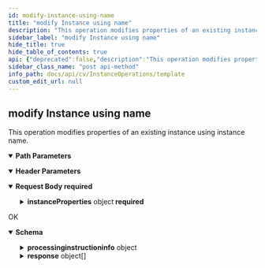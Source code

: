 ```yaml
---
id: modify-instance-using-name
title: "modify Instance using name"
description: "This operation modifies properties of an existing instance using instance name."
sidebar_label: "modify Instance using name"
hide_title: true
hide_table_of_contents: true
api: {"deprecated":false,"description":"This operation modifies properties of an existing instance using instance name.\n","operationId":"modify Instance using name","parameters":[{"description":"","in":"header","name":"Accept","required":true,"schema":{"example":"application/json","type":"string"}},{"description":"","in":"header","name":"Authtoken","required":true,"schema":{"example":"{{TOKEN}}","type":"string"}},{"description":"","in":"path","name":"clientName","required":true,"schema":{"type":"string"}},{"description":"","in":"path","name":"appName","required":true,"schema":{"type":"string"}},{"description":"","in":"path","name":"instanceName","required":true,"schema":{"type":"string"}}],"requestBody":{"content":{"application/json":{"example":{"instanceProperties":{"description":"","mssqlInstance":{"MSSQLStorageDevice":{"commandLineStoragePolicy":{"storagePolicyName":"CSSP"},"logBackupStoragePolicy":{"storagePolicyName":"CSSP"}},"isOnDemand":false,"overrideHigherLevelSettings":{"overrideGlobalAuthentication":false,"useLocalSystemAccount":true,"userAccount":{"password":"","userName":""}},"useVss":true,"vDITimeOut":400},"version":""}},"schema":{"allOf":[{"example":{"instanceProperties":{"description":"","mssqlInstance":{"MSSQLStorageDevice":{"commandLineStoragePolicy":{"storagePolicyName":"CSSP"},"logBackupStoragePolicy":{"storagePolicyName":"CSSP"}},"isOnDemand":false,"overrideHigherLevelSettings":{"overrideGlobalAuthentication":false,"useLocalSystemAccount":true,"userAccount":{"password":"","userName":""}},"useVss":true,"vDITimeOut":400},"version":""}},"properties":{"instanceProperties":{"example":{"description":"","mssqlInstance":{"MSSQLStorageDevice":{"commandLineStoragePolicy":{"storagePolicyName":"CSSP"},"logBackupStoragePolicy":{"storagePolicyName":"CSSP"}},"isOnDemand":false,"overrideHigherLevelSettings":{"overrideGlobalAuthentication":false,"useLocalSystemAccount":true,"userAccount":{"password":"","userName":""}},"useVss":true,"vDITimeOut":400},"version":""},"properties":{"description":{"type":"string"},"mssqlInstance":{"example":{"MSSQLStorageDevice":{"commandLineStoragePolicy":{"storagePolicyName":"{{storagePolicyName}}"},"logBackupStoragePolicy":{"storagePolicyName":"{{storagePolicyName}}"}},"isOnDemand":false,"overrideHigherLevelSettings":{"overrideGlobalAuthentication":false,"useLocalSystemAccount":true,"userAccount":{"password":"","userName":""}},"useVss":false,"vDITimeOut":300},"properties":{"MSSQLStorageDevice":{"example":{"commandLineStoragePolicy":{"storagePolicyName":"{{storagePolicyName}}"},"logBackupStoragePolicy":{"storagePolicyName":"{{storagePolicyName}}"}},"properties":{"commandLineStoragePolicy":{"example":{"storagePolicyName":"{{storagePolicyName}}"},"properties":{"storagePolicyName":{"type":"string"}},"required":["storagePolicyName"],"title":"CommandLineStoragePolicy","type":"object"},"logBackupStoragePolicy":{"example":{"storagePolicyName":"{{storagePolicyName}}"},"properties":{"storagePolicyName":{"type":"string"}},"required":["storagePolicyName"],"title":"LogBackupStoragePolicy","type":"object"}},"required":["logBackupStoragePolicy","commandLineStoragePolicy"],"title":"MSSQLStorageDevice","type":"object"},"isOnDemand":{"type":"boolean"},"overrideHigherLevelSettings":{"example":{"overrideGlobalAuthentication":false,"useLocalSystemAccount":true,"userAccount":{"password":"","userName":""}},"properties":{"overrideGlobalAuthentication":{"type":"boolean"},"useLocalSystemAccount":{"type":"boolean"},"userAccount":{"example":{"password":"","userName":""},"properties":{"password":{"type":"string"},"userName":{"type":"string"}},"required":["password","userName"],"title":"UserAccount","type":"object"}},"required":["useLocalSystemAccount","overrideGlobalAuthentication","userAccount"],"title":"OverrideHigherLevelSettings","type":"object"},"useVss":{"type":"boolean"},"vDITimeOut":{"format":"int32","type":"integer"}},"required":["vDITimeOut","useVss","isOnDemand","overrideHigherLevelSettings","MSSQLStorageDevice"],"title":"MssqlInstance6","type":"object"},"version":{"type":"string"}},"required":["description","version","mssqlInstance"],"title":"InstanceProperties2","type":"object"}},"required":["instanceProperties"],"title":"modifyInstanceusingnameRequest","type":"object"},{"example":{"instanceProperties":{"description":"","mssqlInstance":{"MSSQLStorageDevice":{"commandLineStoragePolicy":{"storagePolicyName":"CSSP"},"logBackupStoragePolicy":{"storagePolicyName":"CSSP"}},"isOnDemand":false,"overrideHigherLevelSettings":{"overrideGlobalAuthentication":false,"useLocalSystemAccount":true,"userAccount":{"password":"","userName":""}},"useVss":true,"vDITimeOut":400},"version":""}}}]}}},"description":"","required":true},"tags":["Instance Operations"],"responses":{"200":{"description":"OK","content":{"application/json":{"schema":{"type":"object","properties":{"processinginstructioninfo":{"type":"object","properties":{"attributes":{"type":"array","items":{"type":"object","properties":{"name":{"type":"string"},"value":{"type":"string"}}}}}},"response":{"type":"array","items":{"type":"object","properties":{"warningCode":{"type":"integer"},"errorCode":{"type":"integer"},"warningMessage":{"type":"string"},"entity":{"type":"object","properties":{"instanceId":{"type":"integer"},"clientId":{"type":"integer"},"instanceName":{"type":"string"},"_type_":{"type":"integer"}}}}}}},"x-examples":{"Example 1":{"processinginstructioninfo":{"attributes":[{"name":"exitval","value":"0"}]},"response":[{"warningCode":0,"errorCode":0,"warningMessage":"","entity":{"instanceId":0,"clientId":0,"instanceName":"","_type_":0}}]}}},"examples":{"Example 1":{"value":{"processinginstructioninfo":{"attributes":[{"name":"exitval","value":"0"}]},"response":[{"warningCode":0,"errorCode":0,"warningMessage":"","entity":{"instanceId":0,"clientId":0,"instanceName":"","_type_":0}}]}}}}}}},"method":"post","path":"/instance/byName(clientName={clientName},appName={appName}),instanceName={instanceName}","servers":[{"url":"http://{hostname}/webconsole/api","variables":{"hostname":{"default":"localhost","description":"Webconsole"}}}],"jsonRequestBodyExample":{"instanceProperties":{"description":"","mssqlInstance":{"MSSQLStorageDevice":{"commandLineStoragePolicy":{"storagePolicyName":"CSSP"},"logBackupStoragePolicy":{"storagePolicyName":"CSSP"}},"isOnDemand":false,"overrideHigherLevelSettings":{"overrideGlobalAuthentication":false,"useLocalSystemAccount":true,"userAccount":{"password":"","userName":""}},"useVss":true,"vDITimeOut":400},"version":""}},"info":{"title":"Template","contact":{},"version":"1.0","description":"Template"}}
sidebar_class_name: "post api-method"
info_path: docs/api/cv/InstanceOperations/template
custom_edit_url: null
---
```



## modify Instance using name



This operation modifies properties of an existing instance using instance name.


<details style={{"marginBottom":"1rem"}} data-collapsed={false} open={true}><summary style={{}}><strong>Path Parameters</strong></summary><div><ul><ParamsItem className={"paramsItem"} param={{"description":"","in":"path","name":"clientName","required":true,"schema":{"type":"string"}}}></ParamsItem><ParamsItem className={"paramsItem"} param={{"description":"","in":"path","name":"appName","required":true,"schema":{"type":"string"}}}></ParamsItem><ParamsItem className={"paramsItem"} param={{"description":"","in":"path","name":"instanceName","required":true,"schema":{"type":"string"}}}></ParamsItem></ul></div></details><details style={{"marginBottom":"1rem"}} data-collapsed={false} open={true}><summary style={{}}><strong>Header Parameters</strong></summary><div><ul><ParamsItem className={"paramsItem"} param={{"description":"","in":"header","name":"Accept","required":true,"schema":{"example":"application/json","type":"string"}}}></ParamsItem><ParamsItem className={"paramsItem"} param={{"description":"","in":"header","name":"Authtoken","required":true,"schema":{"example":"{{TOKEN}}","type":"string"}}}></ParamsItem></ul></div></details><MimeTabs><TabItem label={"application/json"} value={"application/json-schema"}><details style={{}} data-collapsed={false} open={true}><summary style={{"textAlign":"left"}}><strong>Request Body</strong><strong style={{"fontSize":"var(--ifm-code-font-size)","color":"var(--openapi-required)"}}> required</strong></summary><div style={{"textAlign":"left","marginLeft":"1rem"}}></div><ul style={{"marginLeft":"1rem"}}><SchemaItem collapsible={true} className={"schemaItem"}><details style={{}}><summary style={{}}><strong>instanceProperties</strong><span style={{"opacity":"0.6"}}> object</span><strong style={{"fontSize":"var(--ifm-code-font-size)","color":"var(--openapi-required)"}}> required</strong></summary><div style={{"marginLeft":"1rem"}}><SchemaItem collapsible={false} name={"description"} required={true} deprecated={undefined} schemaDescription={undefined} schemaName={"string"} qualifierMessage={undefined} defaultValue={undefined}></SchemaItem><SchemaItem collapsible={true} className={"schemaItem"}><details style={{}}><summary style={{}}><strong>mssqlInstance</strong><span style={{"opacity":"0.6"}}> object</span><strong style={{"fontSize":"var(--ifm-code-font-size)","color":"var(--openapi-required)"}}> required</strong></summary><div style={{"marginLeft":"1rem"}}><SchemaItem collapsible={true} className={"schemaItem"}><details style={{}}><summary style={{}}><strong>MSSQLStorageDevice</strong><span style={{"opacity":"0.6"}}> object</span><strong style={{"fontSize":"var(--ifm-code-font-size)","color":"var(--openapi-required)"}}> required</strong></summary><div style={{"marginLeft":"1rem"}}><SchemaItem collapsible={true} className={"schemaItem"}><details style={{}}><summary style={{}}><strong>commandLineStoragePolicy</strong><span style={{"opacity":"0.6"}}> object</span><strong style={{"fontSize":"var(--ifm-code-font-size)","color":"var(--openapi-required)"}}> required</strong></summary><div style={{"marginLeft":"1rem"}}><SchemaItem collapsible={false} name={"storagePolicyName"} required={true} deprecated={undefined} schemaDescription={undefined} schemaName={"string"} qualifierMessage={undefined} defaultValue={undefined}></SchemaItem></div></details></SchemaItem><SchemaItem collapsible={true} className={"schemaItem"}><details style={{}}><summary style={{}}><strong>logBackupStoragePolicy</strong><span style={{"opacity":"0.6"}}> object</span><strong style={{"fontSize":"var(--ifm-code-font-size)","color":"var(--openapi-required)"}}> required</strong></summary><div style={{"marginLeft":"1rem"}}><SchemaItem collapsible={false} name={"storagePolicyName"} required={true} deprecated={undefined} schemaDescription={undefined} schemaName={"string"} qualifierMessage={undefined} defaultValue={undefined}></SchemaItem></div></details></SchemaItem></div></details></SchemaItem><SchemaItem collapsible={false} name={"isOnDemand"} required={true} deprecated={undefined} schemaDescription={undefined} schemaName={"boolean"} qualifierMessage={undefined} defaultValue={undefined}></SchemaItem><SchemaItem collapsible={true} className={"schemaItem"}><details style={{}}><summary style={{}}><strong>overrideHigherLevelSettings</strong><span style={{"opacity":"0.6"}}> object</span><strong style={{"fontSize":"var(--ifm-code-font-size)","color":"var(--openapi-required)"}}> required</strong></summary><div style={{"marginLeft":"1rem"}}><SchemaItem collapsible={false} name={"overrideGlobalAuthentication"} required={true} deprecated={undefined} schemaDescription={undefined} schemaName={"boolean"} qualifierMessage={undefined} defaultValue={undefined}></SchemaItem><SchemaItem collapsible={false} name={"useLocalSystemAccount"} required={true} deprecated={undefined} schemaDescription={undefined} schemaName={"boolean"} qualifierMessage={undefined} defaultValue={undefined}></SchemaItem><SchemaItem collapsible={true} className={"schemaItem"}><details style={{}}><summary style={{}}><strong>userAccount</strong><span style={{"opacity":"0.6"}}> object</span><strong style={{"fontSize":"var(--ifm-code-font-size)","color":"var(--openapi-required)"}}> required</strong></summary><div style={{"marginLeft":"1rem"}}><SchemaItem collapsible={false} name={"password"} required={true} deprecated={undefined} schemaDescription={undefined} schemaName={"string"} qualifierMessage={undefined} defaultValue={undefined}></SchemaItem><SchemaItem collapsible={false} name={"userName"} required={true} deprecated={undefined} schemaDescription={undefined} schemaName={"string"} qualifierMessage={undefined} defaultValue={undefined}></SchemaItem></div></details></SchemaItem></div></details></SchemaItem><SchemaItem collapsible={false} name={"useVss"} required={true} deprecated={undefined} schemaDescription={undefined} schemaName={"boolean"} qualifierMessage={undefined} defaultValue={undefined}></SchemaItem><SchemaItem collapsible={false} name={"vDITimeOut"} required={true} deprecated={undefined} schemaDescription={undefined} schemaName={"int32"} qualifierMessage={undefined} defaultValue={undefined}></SchemaItem></div></details></SchemaItem><SchemaItem collapsible={false} name={"version"} required={true} deprecated={undefined} schemaDescription={undefined} schemaName={"string"} qualifierMessage={undefined} defaultValue={undefined}></SchemaItem></div></details></SchemaItem></ul></details></TabItem></MimeTabs><div><ApiTabs><TabItem label={"200"} value={"200"}><div>

OK

</div><div><MimeTabs schemaType={"response"}><TabItem label={"application/json"} value={"application/json"}><SchemaTabs><TabItem label={"Schema"} value={"Schema"}><details style={{}} data-collapsed={false} open={true}><summary style={{"textAlign":"left"}}><strong>Schema</strong></summary><div style={{"textAlign":"left","marginLeft":"1rem"}}></div><ul style={{"marginLeft":"1rem"}}><SchemaItem collapsible={true} className={"schemaItem"}><details style={{}}><summary style={{}}><strong>processinginstructioninfo</strong><span style={{"opacity":"0.6"}}> object</span></summary><div style={{"marginLeft":"1rem"}}><SchemaItem collapsible={true} className={"schemaItem"}><details style={{}}><summary style={{}}><strong>attributes</strong><span style={{"opacity":"0.6"}}> object[]</span></summary><div style={{"marginLeft":"1rem"}}><SchemaItem collapsible={false} name={"name"} required={false} deprecated={undefined} schemaDescription={undefined} schemaName={"string"} qualifierMessage={undefined} defaultValue={undefined}></SchemaItem><SchemaItem collapsible={false} name={"value"} required={false} deprecated={undefined} schemaDescription={undefined} schemaName={"string"} qualifierMessage={undefined} defaultValue={undefined}></SchemaItem></div></details></SchemaItem></div></details></SchemaItem><SchemaItem collapsible={true} className={"schemaItem"}><details style={{}}><summary style={{}}><strong>response</strong><span style={{"opacity":"0.6"}}> object[]</span></summary><div style={{"marginLeft":"1rem"}}><SchemaItem collapsible={false} name={"warningCode"} required={false} deprecated={undefined} schemaDescription={undefined} schemaName={"integer"} qualifierMessage={undefined} defaultValue={undefined}></SchemaItem><SchemaItem collapsible={false} name={"errorCode"} required={false} deprecated={undefined} schemaDescription={undefined} schemaName={"integer"} qualifierMessage={undefined} defaultValue={undefined}></SchemaItem><SchemaItem collapsible={false} name={"warningMessage"} required={false} deprecated={undefined} schemaDescription={undefined} schemaName={"string"} qualifierMessage={undefined} defaultValue={undefined}></SchemaItem><SchemaItem collapsible={true} className={"schemaItem"}><details style={{}}><summary style={{}}><strong>entity</strong><span style={{"opacity":"0.6"}}> object</span></summary><div style={{"marginLeft":"1rem"}}><SchemaItem collapsible={false} name={"instanceId"} required={false} deprecated={undefined} schemaDescription={undefined} schemaName={"integer"} qualifierMessage={undefined} defaultValue={undefined}></SchemaItem><SchemaItem collapsible={false} name={"clientId"} required={false} deprecated={undefined} schemaDescription={undefined} schemaName={"integer"} qualifierMessage={undefined} defaultValue={undefined}></SchemaItem><SchemaItem collapsible={false} name={"instanceName"} required={false} deprecated={undefined} schemaDescription={undefined} schemaName={"string"} qualifierMessage={undefined} defaultValue={undefined}></SchemaItem><SchemaItem collapsible={false} name={"_type_"} required={false} deprecated={undefined} schemaDescription={undefined} schemaName={"integer"} qualifierMessage={undefined} defaultValue={undefined}></SchemaItem></div></details></SchemaItem></div></details></SchemaItem></ul></details></TabItem><TabItem label={"Example (from schema)"} value={"Example (from schema)"}><ResponseSamples responseExample={"{\n  \"processinginstructioninfo\": {\n    \"attributes\": [\n      {\n        \"name\": \"string\",\n        \"value\": \"string\"\n      }\n    ]\n  },\n  \"response\": [\n    {\n      \"warningCode\": 0,\n      \"errorCode\": 0,\n      \"warningMessage\": \"string\",\n      \"entity\": {\n        \"instanceId\": 0,\n        \"clientId\": 0,\n        \"instanceName\": \"string\",\n        \"_type_\": 0\n      }\n    }\n  ]\n}"} language={"json"}></ResponseSamples></TabItem><TabItem label={" Example 1"} value={" Example 1"}><ResponseSamples responseExample={"{\n  \"processinginstructioninfo\": {\n    \"attributes\": [\n      {\n        \"name\": \"exitval\",\n        \"value\": \"0\"\n      }\n    ]\n  },\n  \"response\": [\n    {\n      \"warningCode\": 0,\n      \"errorCode\": 0,\n      \"warningMessage\": \"\",\n      \"entity\": {\n        \"instanceId\": 0,\n        \"clientId\": 0,\n        \"instanceName\": \"\",\n        \"_type_\": 0\n      }\n    }\n  ]\n}"} language={"json"}></ResponseSamples></TabItem></SchemaTabs></TabItem></MimeTabs></div></TabItem></ApiTabs></div>
      